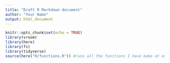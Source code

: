 ```yaml
---
title: "Draft R Markdown document"
author: "Your Name"
output: html_document
---
```


```r
knitr::opts_chunk$set(echo = TRUE)
library(vroom)
library(here)
library(fs)
library(tidyverse)
source(here("R/functions.R")) #runs all the functions I have make at once
```

